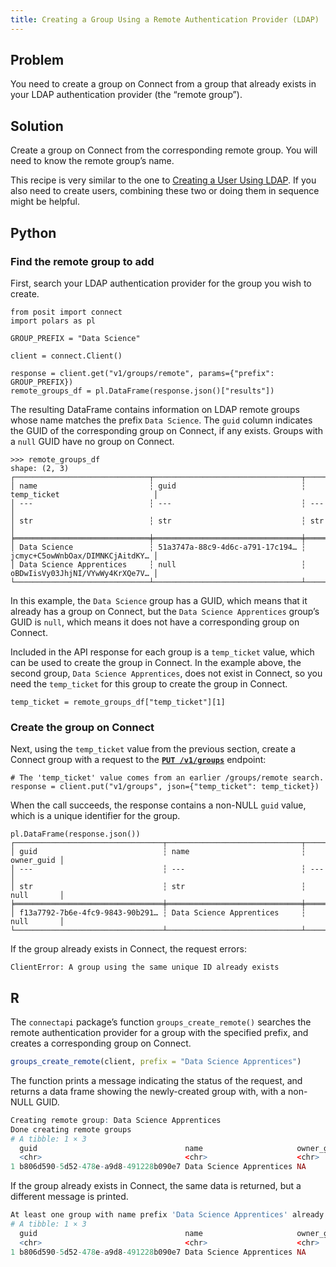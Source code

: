 ```yaml
---
title: Creating a Group Using a Remote Authentication Provider (LDAP)
---
```


## Problem

You need to create a group on Connect from a group that already exists in your LDAP authentication provider (the "remote group").

## Solution

Create a group on Connect from the corresponding remote group. You will need to know the remote group's name.

::: {.callout-note}
This recipe is very similar to the one to [Creating a User Using LDAP](../09-creating-a-group-using-a-remote-authentication-provider-ldap/). If you also need to create users, combining these two or doing them in sequence might be helpful.
:::

:::{.panel-tabset group="language"}

## Python

### Find the remote group to add

First, search your LDAP authentication provider for the group you wish to create.

```.python
from posit import connect
import polars as pl

GROUP_PREFIX = "Data Science"

client = connect.Client()

response = client.get("v1/groups/remote", params={"prefix": GROUP_PREFIX})
remote_groups_df = pl.DataFrame(response.json()["results"])
```

The resulting DataFrame contains information on LDAP remote groups whose name matches the prefix `Data Science`. The `guid` column indicates the GUID of the corresponding group on Connect, if any exists. Groups with a `null` GUID have no group on Connect.

```
>>> remote_groups_df
shape: (2, 3)
┌──────────────────────────────┬─────────────────────────────────┬─────────────────────────────────┐
│ name                         ┆ guid                            ┆ temp_ticket                     │
│ ---                          ┆ ---                             ┆ ---                             │
│ str                          ┆ str                             ┆ str                             │
╞══════════════════════════════╪═════════════════════════════════╪═════════════════════════════════╡
│ Data Science                 ┆ 51a3747a-88c9-4d6c-a791-17c194… ┆ jcmyc+C5owWnbOax/DIMNKCjAitdKY… │
│ Data Science Apprentices     ┆ null                            ┆ oBDwIisVy03JhjNI/VYwWy4KrXQe7V… │
└──────────────────────────────┴─────────────────────────────────┴─────────────────────────────────┘
```

In this example, the `Data Science` group has a GUID, which means that it already has a group on Connect, but the `Data Science Apprentices` group's GUID is `null`, which means it does not have a corresponding group on Connect.

Included in the API response for each group is a `temp_ticket` value, which can be used to create the group in Connect. In the example above, the second group, `Data Science Apprentices`, does not exist in Connect, so you need the `temp_ticket` for this group to create the group in Connect.

```.python
temp_ticket = remote_groups_df["temp_ticket"][1]
```

### Create the group on Connect

Next, using the `temp_ticket` value from the previous section, create a Connect group with a request to the **[`PUT /v1/groups`](/api/#put-/v1/groups)** endpoint:

```.python
# The 'temp_ticket' value comes from an earlier /groups/remote search.
response = client.put("v1/groups", json={"temp_ticket": temp_ticket})
```

When the call succeeds, the response contains a non-NULL `guid` value, which is a unique identifier for the group.

```.python
pl.DataFrame(response.json())
┌─────────────────────────────────┬──────────────────────────────┬────────────┐
│ guid                            ┆ name                         ┆ owner_guid │
│ ---                             ┆ ---                          ┆ ---        │
│ str                             ┆ str                          ┆ null       │
╞═════════════════════════════════╪══════════════════════════════╪════════════╡
│ f13a7792-7b6e-4fc9-9843-90b291… ┆ Data Science Apprentices     ┆ null       │
└─────────────────────────────────┴──────────────────────────────┴────────────┘
```

If the group already exists in Connect, the request errors:

```
ClientError: A group using the same unique ID already exists
```


## R

The `connectapi` package's function `groups_create_remote()` searches the remote authentication provider for a group with the specified prefix, and creates a corresponding group on Connect.

```.r
groups_create_remote(client, prefix = "Data Science Apprentices")
```

The function prints a message indicating the status of the request, and returns a data frame showing the newly-created group with, with a non-NULL GUID.

```.r
Creating remote group: Data Science Apprentices
Done creating remote groups
# A tibble: 1 × 3
  guid                                 name                     owner_guid
  <chr>                                <chr>                    <chr>
1 b806d590-5d52-478e-a9d8-491228b090e7 Data Science Apprentices NA
```

If the group already exists in Connect, the same data is returned, but a different message is printed.

```.r
At least one group with name prefix 'Data Science Apprentices' already exists
# A tibble: 1 × 3
  guid                                 name                     owner_guid
  <chr>                                <chr>                    <chr>
1 b806d590-5d52-478e-a9d8-491228b090e7 Data Science Apprentices NA
```

:::
